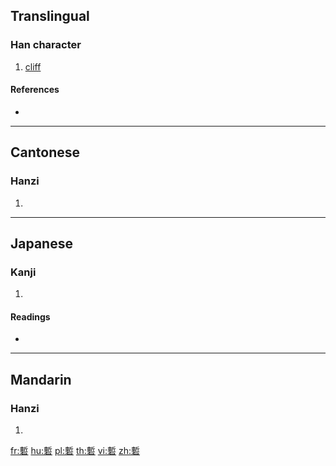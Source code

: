 {{character info/new}}
==Translingual==

===Han character===
{{Han char|rn=112|rad=石|as=11|sn=16|four=52601|canj=JLMR}}

# [[cliff]]

====References====
* {{Han ref|kx=0835.080|dkj=24419|dj=1252.170|hdz=42452.030|uh=78DB|ud=30939|bh=EAA8|bd=60072}}

----

==Cantonese==

===Hanzi===
{{yue-hanzi|jyut=|y=chaam4}}

# {{defn|lang=yue|sort=石11}}

----

==Japanese==

===Kanji===
{{ja-kanji|grade=|rs=石11}}

# {{defn|lang=ja|sort=石11}}

====Readings====
* {{ja-readings|on=[[さん]] (san), [[ぜん]] (zen), [[せん]] (sen)|kun=[[けわしい]] (kewashii)|nanori=}}

----

==Mandarin==

===Hanzi===
{{cmn-hanzi|pin=[[chán]] ([[chan2]]), [[liù]] ([[liu4]])|wg=ch'an<sup>2</sup>, liu<sup>4</sup>}}

# {{defn|lang=cmn|sort=石11}}

[[fr:磛]]
[[hu:磛]]
[[pl:磛]]
[[th:磛]]
[[vi:磛]]
[[zh:磛]]
